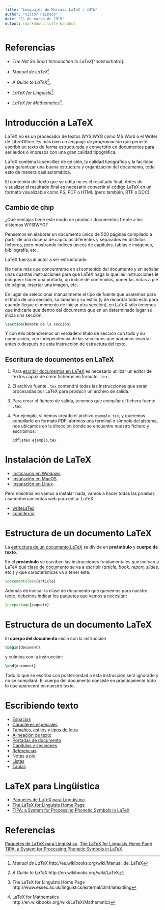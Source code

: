 ```yaml
---
title: "Lenguajes de Marcas: LaTeX | LMTW"
author: "Víctor Peinado"
date: "11 de marzo de 2015"
output: rmarkdown::tufte_handout
---
```


# Referencias

- *The Not So Short Introduction to LaTeX*[^notshortintro].

- *Manual de LaTeX*[^wikibook-latex-es].

- *A Guide to LaTeX*[^wikibook-latex-en].

- *LaTeX for Linguists*[^latex-ling].

- *LaTeX for Mathematics*[^latex-maths].


# Introducción a LaTeX

LaTeX no es un procesador de textos WYSIWYG\marginnote{\textit{What You See is What You Get}} como MS Word o el Writer de LibreOffice. Es más bien un *lenguaje de programación* que permite escribir un texto de forma estructurada y convertirlo en documentos para ser leídos o impresos con una gran calidad tipográfica.

LaTeX combina la sencillez de edición, la calidad tipográfica y la facilidad para garantizar una buena estructura y organización del documento, todo esto de manera casi automática. 

El contenido del texto que se edita no es el resultado final. Antes de visualizar el resultado final es necesario convertir el código LaTeX en un formato visualizable como PS, PDF o HTML (pero también, RTF o DOC).


## Cambio de chip

¿Qué ventajas tiene este modo de producir documentos frente a los sistemas WYSIWYG?

Pensemos en elaborar un documento único de 500 páginas compilado a partir de una docena de capítulos diferentes y separados en distintos ficheros, pero mostrando índices únicos de capítulos, tablas e imágenes, bibliografía, etc.

LaTeX fuerza al autor a ser estructurado. 

No tiene más que concentrarse en el contenido del documento y en señalar unas cuantas instrucciones para que LaTeX haga lo que las instrucciones le indiquen: hacer una portada, un índice de contenidos, poner las notas a pie de página, insertar una imagen, etc. 

En lugar de seleccionar manualmente el tipo de fuente que usaremos para el título de una sección, su tamaño y su estilo (y de recordar todo esto para cuando llegue el momento de iniciar otra sección), en LaTeX sólo tenemos que indicarle que dentro del documento que en un determinado lugar se inicia una sección.

```latex
\section{Nombre de la sección}
```

Y con ello obtendremos un verdadero título de sección con todo y su numeración, con independencia de las secciones que podamos insertar antes o después de esta instrucción de estructura del texto.


## Escritura de documentos en LaTeX

1. Para [escribir documentos en LaTeX](http://es.wikibooks.org/wiki/Manual_de_LaTeX/Datos_preliminares/La_escritura_en_LaTeX) es necesario utilizar un editor de textos capaz de crear ficheros en formato `.tex`.

2. El archivo fuente `.tex` contendrá todas las instrucciones que serán procesadas por LaTeX para producir un archivo de salida.

3. Para crear el fichero de salida, tenemos que *compilar* el fichero fuente `.tex`. 

4. Por ejemplo, si hemos creado el archivo `ejemplo.tex`, y queremos compilarlo en formato PDF, abrimos una terminal o símbolo del sistema, nos ubicamos en la dirección donde se encuentre nuestro fichero y escribimos:

    `pdflatex ejemplo.tex`



# Instalación de LaTeX

- [Instalación en
  Windows](http://es.wikibooks.org/wiki/Manual_de_LaTeX/Datos_preliminares/Instalaci%C3%B3n_en_MS_Windows).
- [Instalación en MacOS](http://es.wikibooks.org/wiki/Manual_de_LaTeX/Datos_preliminares/Instalaci%C3%B3n_en_OS_X).
- [Instalación en Linux](http://es.wikibooks.org/wiki/Manual_de_LaTeX/Datos_preliminares/Instalaci%C3%B3n_en_Linux).

Pero nosotros no vamos a instalar nada, vamos a hacer todas las pruebas usandoherramientas web para editar LaTeX. 

- [writeLaTex](https://www.writelatex.com)
- [spandex.io](https://spandex.io)


# Estructura de un documento LaTeX

La [estructura de un documento LaTeX](http://es.wikibooks.org/wiki/Manual_de_LaTeX/La_estructura_de_un_documento_en_LaTeX/El_pre%C3%A1mbulo_y_el_cuerpo_del_documento) se divide en **preámbulo** y **cuerpo de texto**.

En el **preámbulo** se escriben las instrucciones fundamentales que indican a LaTeX qué [clase de documento](http://es.wikibooks.org/wiki/Manual_de_LaTeX/La_estructura_de_un_documento_en_LaTeX/Clases_de_documento_y_algunos_paquetes_comunes) se va a escribir (*article, book, report, slides*, etc.) y qué características va a tener éste:

```latex
\documentclass{article}
```

Además de indicar la clase de documento que queremos para nuestro texto, debemos indicar los paquetes que vamos a necesitar:

```latex
\usepackage{paquete}
```


# Estructura de un documento LaTeX

El **cuerpo del documento** inicia con la instrucción

```latex
\begin{document}
```

y culmina con la instrucción:

```latex
\end{document}
```


Todo lo que se escriba con posterioridad a esta instrucción será ignorado y no se compilará. El cuerpo del documento consiste en prácticamente todo lo que aparecerá en nuestro texto.


# Escribiendo texto

- [Espacios](http://es.wikibooks.org/wiki/Manual_de_LaTeX/Escribiendo_texto/Espacios)
- [Caracteres especiales](http://es.wikibooks.org/wiki/Manual_de_LaTeX/Escribiendo_texto/Caracteres_especiales)
- [Tamaños, estilos y tipos de letra](http://es.wikibooks.org/wiki/Manual_de_LaTeX/Escribiendo_texto/Tama%C3%B1os,_estilos_y_tipos_de_letra)
- [Alineación de texto](http://es.wikibooks.org/wiki/Manual_de_LaTeX/Escribiendo_texto/Alineaci%C3%B3n_del_texto)
- [Portadas de
  documento](http://es.wikibooks.org/wiki/Manual_de_LaTeX/Escribiendo_texto/Portada_del_documento)
- [Capítulos y secciones](http://es.wikibooks.org/wiki/Manual_de_LaTeX/Escribiendo_texto/Cap%C3%ADtulos_y_secciones)
- [Referencias](http://es.wikibooks.org/wiki/Manual_de_LaTeX/Escribiendo_texto/Referencias)
- [Notas a pie](http://es.wikibooks.org/wiki/Manual_de_LaTeX/Escribiendo_texto/Notas_al_pie)
- [Listas](http://es.wikibooks.org/wiki/Manual_de_LaTeX/Escribiendo_texto/Entornos_de_enumeraci%C3%B3n)
- [Tablas](http://es.wikibooks.org/wiki/Manual_de_LaTeX/Escribiendo_texto/Tablas)


# LaTeX para Lingüística

- [Paquetes de LaTeX para
  Lingüística](http://en.wikibooks.org/wiki/LaTeX/Linguistics).
- [The LaTeX for Linguists Home Page](http://www.essex.ac.uk/linguistics/external/clmt/latex4ling)
- [TIPA: a System for Processing Phonetic Symbols in LaTeX](http://www.tug.org/tugboat/tb17-2/tb51rei.pdf)


# Referencias

[^notshrtintro]: *The Not So Short Introduction to LaTeX* 
[^wikibook-latex-es]: *Manual de LaTeX* http://es.wikibooks.org/wiki/Manual_de_LaTeX
[^wikibook-latex-en]: *A Guide to LaTeX* http://en.wikibooks.org/wiki/LaTeX
[^latex-ling]: The LaTeX for Linguists Home Page http://www.essex.ac.uk/linguistics/external/clmt/latex4ling
[^latex-maths]: LaTeX for Mathematics http://en.wikibooks.org/wiki/LaTeX/Mathematics

[^espacios]: Espacios http://es.wikibooks.org/wiki/Manual_de_LaTeX/Escribiendo_texto/Espacios
[^especiales]: Caracteres especiales http://es.wikibooks.org/wiki/Manual_de_LaTeX/Escribiendo_texto/Caracteres_especiales
[^tamaños]: Tamaños, estilos y tipos de letra http://es.wikibooks.org/wiki/Manual_de_LaTeX/Escribiendo_texto/Tama%C3%B1os,_estilos_y_tipos_de_letra
[^texto]: Alineación de texto http://es.wikibooks.org/wiki/Manual_de_LaTeX/Escribiendo_texto/Alineaci%C3%B3n_del_texto
[^portadas]: Portadas de
  documento http://es.wikibooks.org/wiki/Manual_de_LaTeX/Escribiendo_texto/Portada_del_documento
[^caps]: Capítulos y secciones http://es.wikibooks.org/wiki/Manual_de_LaTeX/Escribiendo_texto/Cap%C3%ADtulos_y_secciones
[^refs]: Referencias http://es.wikibooks.org/wiki/Manual_de_LaTeX/Escribiendo_texto/Referencias
[^notas]: Notas a pie http://es.wikibooks.org/wiki/Manual_de_LaTeX/Escribiendo_texto/Notas_al_pie
[^listas]: Listas http://es.wikibooks.org/wiki/Manual_de_LaTeX/Escribiendo_texto/Entornos_de_enumeraci%C3%B3n
[^tablas]: Tablas http://es.wikibooks.org/wiki/Manual_de_LaTeX/Escribiendo_texto/Tablas

[Paquetes de LaTeX para
  Lingüística](http://en.wikibooks.org/wiki/LaTeX/Linguistics).
[The LaTeX for Linguists Home Page](http://www.essex.ac.uk/linguistics/external/clmt/latex4ling)
[TIPA: a System for Processing Phonetic Symbols in LaTeX](http://www.tug.org/tugboat/tb17-2/tb51rei.pdf)



